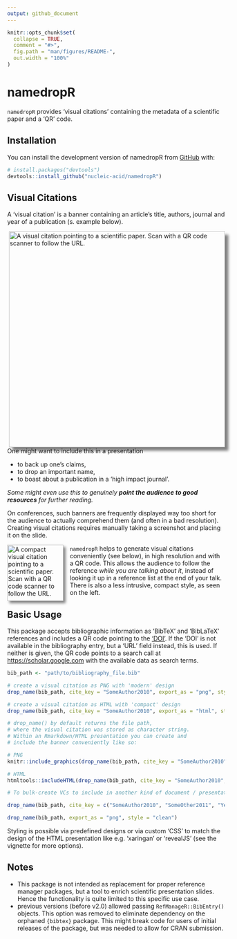 ```yaml
---
output: github_document
---
```


<!-- README.md is generated from README.Rmd. Please edit that file -->

```r
knitr::opts_chunk$set(
  collapse = TRUE,
  comment = "#>",
  fig.path = "man/figures/README-",
  out.width = "100%"
)
```

# namedropR

<!-- badges: start -->
<!-- badges: end -->

`namedropR` provides 'visual citations' containing the metadata of a scientific paper and a 'QR' code.

## Installation

You can install the development version of namedropR from [GitHub](https://github.com/) with:

``` r
# install.packages("devtools")
devtools::install_github("nucleic-acid/namedropR")
```

## Visual Citations
A 'visual citation' is a banner containing an article's title, authors, journal and year of a publication (s. example below).

<img src="man/figures/collaboration_2019_ApJL.png" align="right" alt="A visual citation pointing to a scientific paper. Scan with a QR code scanner to follow the URL." width="500" style="box-shadow: 8px 8px 6px grey;"/>

One might want to include this in a presentation 

- to back up one's claims, 
- to drop an important name, 
- to boast about a publication in a 'high impact journal'.

*Some might even use this to genuinely **point the audience to good resources** for further reading.*

On conferences, such banners are frequently displayed way too short for the audience to actually comprehend them (and often in a bad resolution). Creating visual citations requires manually taking a screenshot and placing it on the slide.

<img src="man/figures/hawking_1973.png" align="left" alt="A compact visual citation pointing to a scientific paper. Scan with a QR code scanner to follow the URL." width="130" style="box-shadow: 5px 5px 6px grey;margin-right: 15px"/>

`namedropR` helps to generate visual citations conveniently (see below), in high resolution and with a QR code. This allows the audience to follow the reference *while you are talking about it*, instead of looking it up in a reference list at the end of your talk.  
There is also a less intrusive, compact style, as seen on the left.

## Basic Usage

This package accepts bibliographic information as 'BibTeX' and 'BibLaTeX' references and includes a QR code pointing to the ['DOI'](https://www.doi.org). If the 'DOI' is not available in the bibliography entry, but a 'URL' field instead, this is used. If neither is given, the QR code points to a search call at [https://scholar.google.com](https://scholar.google.com) with the available data as search terms.

``` r
bib_path <- "path/to/bibliography_file.bib"

# create a visual citation as PNG with 'modern' design
drop_name(bib_path, cite_key = "SomeAuthor2010", export_as = "png", style = "modern")

# create a visual citation as HTML with 'compact' design
drop_name(bib_path, cite_key = "SomeAuthor2010", export_as = "html", style = "compact")

# drop_name() by default returns the file path, 
# where the visual citation was stored as character string. 
# Within an Rmarkdown/HTML presentation you can create and 
# include the banner conveniently like so:

# PNG
knitr::include_graphics(drop_name(bib_path, cite_key = "SomeAuthor2010", export_as = "png", style = "clean"))

# HTML
htmltools::includeHTML(drop_name(bib_path, cite_key = "SomeAuthor2010", export_as = "html", style = "clean", use_xaringan = TRUE))

# To bulk-create VCs to include in another kind of document / presentation slides you can pass a vector of citation keys or pass no keys at all to render some or all bibliography entries respectively:

drop_name(bib_path, cite_key = c("SomeAuthor2010", "SomeOther2011", "YetAnother2012"), export_as = "png", style = "clean")

drop_name(bib_path, export_as = "png", style = "clean")

```

Styling is possible via predefined designs or via custom 'CSS' to match the design of the HTML presentation like e.g. 'xaringan' or 'revealJS' (see the vignette for more options).

## Notes
- This package is not intended as replacement for proper reference manager packages, but a tool to enrich scientific presentation slides. Hence the functionality is quite limited to this specific use case.
- previous versions (before v2.0) allowed passing `RefManageR::BibEntry()` objects. This option was removed to eliminate dependency on the orphaned `{bibtex}` package. This might break code for users of initial releases of the package, but was needed to allow for CRAN submission.

